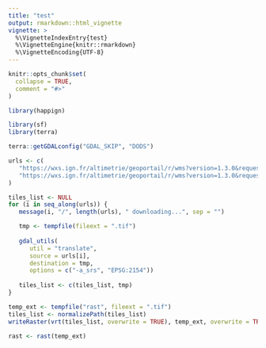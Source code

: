 ```yaml
---
title: "test"
output: rmarkdown::html_vignette
vignette: >
  %\VignetteIndexEntry{test}
  %\VignetteEngine{knitr::rmarkdown}
  %\VignetteEncoding{UTF-8}
---
```


```r
knitr::opts_chunk$set(
  collapse = TRUE,
  comment = "#>"
)
```

```r
library(happign)
```

```r
library(sf)
library(terra)

terra::getGDALconfig("GDAL_SKIP", "DODS")

urls <- c(
   "https://wxs.ign.fr/altimetrie/geoportail/r/wms?version=1.3.0&request=GetMap&format=image/geotiff&layers=ELEVATION.ELEVATIONGRIDCOVERAGE.HIGHRES&styles=&width=1409&height=1958&crs=EPSG:2154&bbox=122533.640534,6793252.122258,129577.244682667,6803041.179502",
   "https://wxs.ign.fr/altimetrie/geoportail/r/wms?version=1.3.0&request=GetMap&format=image/geotiff&layers=ELEVATION.ELEVATIONGRIDCOVERAGE.HIGHRES&styles=&width=1409&height=1958&crs=EPSG:2154&bbox=129577.244682667,6793252.122258,136620.848831333,6803041.179502"
)

tiles_list <- NULL
for (i in seq_along(urls)) {
   message(i, "/", length(urls), " downloading...", sep = "")

   tmp <- tempfile(fileext = ".tif")
   
   gdal_utils(
      util = "translate",
      source = urls[i],
      destination = tmp,
      options = c("-a_srs", "EPSG:2154"))
   
   tiles_list <- c(tiles_list, tmp)
}

temp_ext <- tempfile("rast", fileext = ".tif")
tiles_list <- normalizePath(tiles_list)
writeRaster(vrt(tiles_list, overwrite = TRUE), temp_ext, overwrite = TRUE)

rast <- rast(temp_ext)
```

